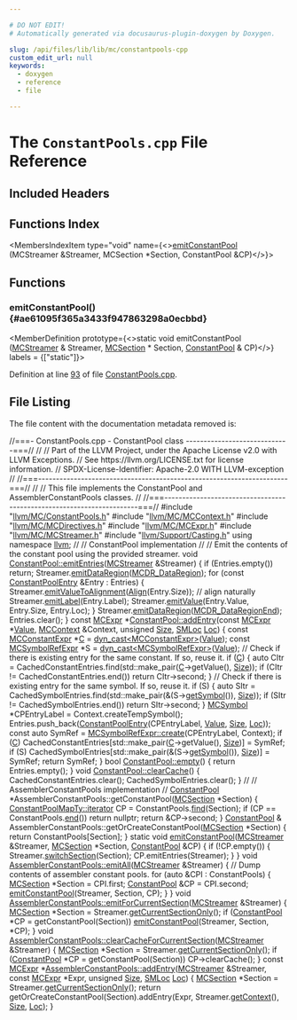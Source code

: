 ```yaml
---

# DO NOT EDIT!
# Automatically generated via docusaurus-plugin-doxygen by Doxygen.

slug: /api/files/lib/lib/mc/constantpools-cpp
custom_edit_url: null
keywords:
  - doxygen
  - reference
  - file

---
```





# The `ConstantPools.cpp` File Reference

<DoxygenPage pluginConfig={pluginConfig}>



## Included Headers

<IncludesList>
<IncludesListItem
  filePath="llvm/MC/ConstantPools.h"
  permalink="/docs/api/files/include/include/llvm/include/llvm/mc/constantpools-h"
  isLocal="true" />
<IncludesListItem
  filePath="llvm/MC/MCContext.h"
  permalink="/docs/api/files/include/include/llvm/include/llvm/mc/mccontext-h"
  isLocal="true" />
<IncludesListItem
  filePath="llvm/MC/MCDirectives.h"
  permalink="/docs/api/files/include/include/llvm/include/llvm/mc/mcdirectives-h"
  isLocal="true" />
<IncludesListItem
  filePath="llvm/MC/MCExpr.h"
  permalink="/docs/api/files/include/include/llvm/include/llvm/mc/mcexpr-h"
  isLocal="true" />
<IncludesListItem
  filePath="llvm/MC/MCStreamer.h"
  permalink="/docs/api/files/include/include/llvm/include/llvm/mc/mcstreamer-h"
  isLocal="true" />
<IncludesListItem
  filePath="llvm/Support/Casting.h"
  permalink="/docs/api/files/include/include/llvm/include/llvm/support/casting-h"
  isLocal="true" />
</IncludesList>

## Functions Index

<MembersIndex>

<MembersIndexItem
  type="void"
  name={<><a href="#ae61095f365a3433f947863298a0ecbbd">emitConstantPool</a> (MCStreamer &amp;Streamer, MCSection &#42;Section, ConstantPool &amp;CP)</>}>
</MembersIndexItem>

</MembersIndex>


<SectionDefinition>

## Functions

### emitConstantPool() {#ae61095f365a3433f947863298a0ecbbd}

<MemberDefinition
  prototype={<>static void emitConstantPool (<a href="/docs/api/classes/llvm/mcstreamer">MCStreamer</a> &amp; Streamer, <a href="/docs/api/classes/llvm/mcsection">MCSection</a> &#42; Section, <a href="/docs/api/classes/llvm/constantpool">ConstantPool</a> &amp; CP)</>}
  labels = {["static"]}>

Definition at line <a href="#l00093">93</a> of file <a href="/docs/api/files/lib/lib/mc/constantpools-cpp">ConstantPools.cpp</a>.
</MemberDefinition>

</SectionDefinition>

## File Listing

The file content with the documentation metadata removed is:

<ProgramListing>

<Link id="l00001" /><CodeLine lineNumber="1"><span class="doxyHighlightComment">//===- ConstantPools.cpp - ConstantPool class -----------------------------===//</span></CodeLine>
<Link id="l00002" /><CodeLine lineNumber="2"><span class="doxyHighlightComment">//</span></CodeLine>
<Link id="l00003" /><CodeLine lineNumber="3"><span class="doxyHighlightComment">// Part of the LLVM Project, under the Apache License v2.0 with LLVM Exceptions.</span></CodeLine>
<Link id="l00004" /><CodeLine lineNumber="4"><span class="doxyHighlightComment">// See https://llvm.org/LICENSE.txt for license information.</span></CodeLine>
<Link id="l00005" /><CodeLine lineNumber="5"><span class="doxyHighlightComment">// SPDX-License-Identifier: Apache-2.0 WITH LLVM-exception</span></CodeLine>
<Link id="l00006" /><CodeLine lineNumber="6"><span class="doxyHighlightComment">//</span></CodeLine>
<Link id="l00007" /><CodeLine lineNumber="7"><span class="doxyHighlightComment">//===----------------------------------------------------------------------===//</span></CodeLine>
<Link id="l00008" /><CodeLine lineNumber="8"><span class="doxyHighlightComment">//</span></CodeLine>
<Link id="l00009" /><CodeLine lineNumber="9"><span class="doxyHighlightComment">// This file implements the ConstantPool and  AssemblerConstantPools classes.</span></CodeLine>
<Link id="l00010" /><CodeLine lineNumber="10"><span class="doxyHighlightComment">//</span></CodeLine>
<Link id="l00011" /><CodeLine lineNumber="11"><span class="doxyHighlightComment">//===----------------------------------------------------------------------===//</span></CodeLine>
<Link id="l00012" /><CodeLine lineNumber="12"></CodeLine>
<Link id="l00013" /><CodeLine lineNumber="13"><span class="doxyHighlightPreprocessor">#include &quot;<a href="/docs/api/files/include/include/llvm/include/llvm/mc/constantpools-h">llvm/MC/ConstantPools.h</a>&quot;</span></CodeLine>
<Link id="l00014" /><CodeLine lineNumber="14"><span class="doxyHighlightPreprocessor">#include &quot;<a href="/docs/api/files/include/include/llvm/include/llvm/mc/mccontext-h">llvm/MC/MCContext.h</a>&quot;</span></CodeLine>
<Link id="l00015" /><CodeLine lineNumber="15"><span class="doxyHighlightPreprocessor">#include &quot;<a href="/docs/api/files/include/include/llvm/include/llvm/mc/mcdirectives-h">llvm/MC/MCDirectives.h</a>&quot;</span></CodeLine>
<Link id="l00016" /><CodeLine lineNumber="16"><span class="doxyHighlightPreprocessor">#include &quot;<a href="/docs/api/files/include/include/llvm/include/llvm/mc/mcexpr-h">llvm/MC/MCExpr.h</a>&quot;</span></CodeLine>
<Link id="l00017" /><CodeLine lineNumber="17"><span class="doxyHighlightPreprocessor">#include &quot;<a href="/docs/api/files/include/include/llvm/include/llvm/mc/mcstreamer-h">llvm/MC/MCStreamer.h</a>&quot;</span></CodeLine>
<Link id="l00018" /><CodeLine lineNumber="18"><span class="doxyHighlightPreprocessor">#include &quot;<a href="/docs/api/files/include/include/llvm/include/llvm/support/casting-h">llvm/Support/Casting.h</a>&quot;</span></CodeLine>
<Link id="l00019" /><CodeLine lineNumber="19"></CodeLine>
<Link id="l00020" /><CodeLine lineNumber="20"><span class="doxyHighlightKeyword">using namespace </span><span class="doxyHighlight"><a href="/docs/api/namespaces/llvm">llvm</a>;</span></CodeLine>
<Link id="l00021" /><CodeLine lineNumber="21"></CodeLine>
<Link id="l00022" /><CodeLine lineNumber="22"><span class="doxyHighlightComment">//</span></CodeLine>
<Link id="l00023" /><CodeLine lineNumber="23"><span class="doxyHighlightComment">// ConstantPool implementation</span></CodeLine>
<Link id="l00024" /><CodeLine lineNumber="24"><span class="doxyHighlightComment">//</span></CodeLine>
<Link id="l00025" /><CodeLine lineNumber="25"><span class="doxyHighlightComment">// Emit the contents of the constant pool using the provided streamer.</span></CodeLine>
<Link id="l00026" /><CodeLine lineNumber="26" lineLink="/docs/api/classes/llvm/constantpool/#ac62d870b374d12290edc181c27cdbdf6"><span class="doxyHighlightKeywordType">void</span><span class="doxyHighlight"> <a href="/docs/api/classes/llvm/constantpool/#ac62d870b374d12290edc181c27cdbdf6">ConstantPool::emitEntries</a>(<a href="/docs/api/classes/llvm/mcstreamer">MCStreamer</a> &amp;Streamer) &#123;</span></CodeLine>
<Link id="l00027" /><CodeLine lineNumber="27"><span class="doxyHighlight">  </span><span class="doxyHighlightKeywordFlow">if</span><span class="doxyHighlight"> (Entries.empty())</span></CodeLine>
<Link id="l00028" /><CodeLine lineNumber="28"><span class="doxyHighlight">    </span><span class="doxyHighlightKeywordFlow">return</span><span class="doxyHighlight">;</span></CodeLine>
<Link id="l00029" /><CodeLine lineNumber="29"><span class="doxyHighlight">  Streamer.<a href="/docs/api/classes/llvm/mcstreamer/#ab93cbe98a85c26f4749096e5fecca2f5">emitDataRegion</a>(<a href="/docs/api/namespaces/llvm/#a515cb4eba75abc2f0e9dbfffb0137008a05d6258eaccbe86ca4c18e36910fda79">MCDR&#95;DataRegion</a>);</span></CodeLine>
<Link id="l00030" /><CodeLine lineNumber="30"><span class="doxyHighlight">  </span><span class="doxyHighlightKeywordFlow">for</span><span class="doxyHighlight"> (</span><span class="doxyHighlightKeyword">const</span><span class="doxyHighlight"> <a href="/docs/api/structs/llvm/constantpoolentry">ConstantPoolEntry</a> &amp;Entry : Entries) &#123;</span></CodeLine>
<Link id="l00031" /><CodeLine lineNumber="31"><span class="doxyHighlight">    Streamer.<a href="/docs/api/classes/llvm/mcstreamer/#a9488c32df3cb8819f6a07f8c88d72c66">emitValueToAlignment</a>(<a href="/docs/api/structs/llvm/align">Align</a>(Entry.Size)); </span><span class="doxyHighlightComment">// align naturally</span></CodeLine>
<Link id="l00032" /><CodeLine lineNumber="32"><span class="doxyHighlight">    Streamer.<a href="/docs/api/classes/llvm/mcstreamer/#a822ae1a4f19b7b00a297a100749f9b8a">emitLabel</a>(Entry.Label);</span></CodeLine>
<Link id="l00033" /><CodeLine lineNumber="33"><span class="doxyHighlight">    Streamer.<a href="/docs/api/classes/llvm/mcstreamer/#a7833630c617e5943c0a41755f5d4bdcf">emitValue</a>(Entry.Value, Entry.Size, Entry.Loc);</span></CodeLine>
<Link id="l00034" /><CodeLine lineNumber="34"><span class="doxyHighlight">  &#125;</span></CodeLine>
<Link id="l00035" /><CodeLine lineNumber="35"><span class="doxyHighlight">  Streamer.<a href="/docs/api/classes/llvm/mcstreamer/#ab93cbe98a85c26f4749096e5fecca2f5">emitDataRegion</a>(<a href="/docs/api/namespaces/llvm/#a515cb4eba75abc2f0e9dbfffb0137008a0178c9475f859cfd8a0f552b8e22f412">MCDR&#95;DataRegionEnd</a>);</span></CodeLine>
<Link id="l00036" /><CodeLine lineNumber="36"><span class="doxyHighlight">  Entries.clear();</span></CodeLine>
<Link id="l00037" /><CodeLine lineNumber="37"><span class="doxyHighlight">&#125;</span></CodeLine>
<Link id="l00038" /><CodeLine lineNumber="38"></CodeLine>
<Link id="l00039" /><CodeLine lineNumber="39" lineLink="/docs/api/classes/llvm/constantpool/#a9d1e0d3d33bca317531734dc3f1ba547"><span class="doxyHighlightKeyword">const</span><span class="doxyHighlight"> <a href="/docs/api/classes/llvm/mcexpr">MCExpr</a> &#42;<a href="/docs/api/classes/llvm/constantpool/#a9d1e0d3d33bca317531734dc3f1ba547">ConstantPool::addEntry</a>(</span><span class="doxyHighlightKeyword">const</span><span class="doxyHighlight"> <a href="/docs/api/classes/llvm/mcexpr">MCExpr</a> &#42;<a href="/docs/api/classes/llvm/value">Value</a>, <a href="/docs/api/classes/llvm/mccontext">MCContext</a> &amp;Context,</span></CodeLine>
<Link id="l00040" /><CodeLine lineNumber="40"><span class="doxyHighlight">                                     </span><span class="doxyHighlightKeywordType">unsigned</span><span class="doxyHighlight"> <a href="/docs/api/files/lib/lib/analysis/inlineorder-cpp/#a7ee6f0cb51c3b9056199e9a0001fe8c3a6f6cb72d544962fa333e2e34ce64f719">Size</a>, <a href="/docs/api/classes/llvm/smloc">SMLoc</a> <a href="/docs/api/namespaces/llvm/loc">Loc</a>) &#123;</span></CodeLine>
<Link id="l00041" /><CodeLine lineNumber="41"><span class="doxyHighlight">  </span><span class="doxyHighlightKeyword">const</span><span class="doxyHighlight"> <a href="/docs/api/classes/llvm/mcconstantexpr">MCConstantExpr</a> &#42;<a href="/docs/api/namespaces/llvm/callingconv/#ac6aa1387c4375260e2468eb5a77fdb4cafd841a49aec1539bc88abc8ff9e170fb">C</a> = <a href="/docs/api/namespaces/llvm/#a22eeee01734061ac1b31ccd994c49eef">dyn&#95;cast&lt;MCConstantExpr&gt;</a>(<a href="/docs/api/classes/llvm/value">Value</a>);</span></CodeLine>
<Link id="l00042" /><CodeLine lineNumber="42"><span class="doxyHighlight">  </span><span class="doxyHighlightKeyword">const</span><span class="doxyHighlight"> <a href="/docs/api/classes/llvm/mcsymbolrefexpr">MCSymbolRefExpr</a> &#42;S = <a href="/docs/api/namespaces/llvm/#a22eeee01734061ac1b31ccd994c49eef">dyn&#95;cast&lt;MCSymbolRefExpr&gt;</a>(<a href="/docs/api/classes/llvm/value">Value</a>);</span></CodeLine>
<Link id="l00043" /><CodeLine lineNumber="43"></CodeLine>
<Link id="l00044" /><CodeLine lineNumber="44"><span class="doxyHighlight">  </span><span class="doxyHighlightComment">// Check if there is existing entry for the same constant. If so, reuse it.</span></CodeLine>
<Link id="l00045" /><CodeLine lineNumber="45"><span class="doxyHighlight">  </span><span class="doxyHighlightKeywordFlow">if</span><span class="doxyHighlight"> (<a href="/docs/api/namespaces/llvm/callingconv/#ac6aa1387c4375260e2468eb5a77fdb4cafd841a49aec1539bc88abc8ff9e170fb">C</a>) &#123;</span></CodeLine>
<Link id="l00046" /><CodeLine lineNumber="46"><span class="doxyHighlight">    </span><span class="doxyHighlightKeyword">auto</span><span class="doxyHighlight"> CItr = CachedConstantEntries.find(std::make&#95;pair(<a href="/docs/api/namespaces/llvm/callingconv/#ac6aa1387c4375260e2468eb5a77fdb4cafd841a49aec1539bc88abc8ff9e170fb">C</a>-&gt;getValue(), <a href="/docs/api/files/lib/lib/analysis/inlineorder-cpp/#a7ee6f0cb51c3b9056199e9a0001fe8c3a6f6cb72d544962fa333e2e34ce64f719">Size</a>));</span></CodeLine>
<Link id="l00047" /><CodeLine lineNumber="47"><span class="doxyHighlight">    </span><span class="doxyHighlightKeywordFlow">if</span><span class="doxyHighlight"> (CItr != CachedConstantEntries.end())</span></CodeLine>
<Link id="l00048" /><CodeLine lineNumber="48"><span class="doxyHighlight">      </span><span class="doxyHighlightKeywordFlow">return</span><span class="doxyHighlight"> CItr-&gt;second;</span></CodeLine>
<Link id="l00049" /><CodeLine lineNumber="49"><span class="doxyHighlight">  &#125;</span></CodeLine>
<Link id="l00050" /><CodeLine lineNumber="50"></CodeLine>
<Link id="l00051" /><CodeLine lineNumber="51"><span class="doxyHighlight">  </span><span class="doxyHighlightComment">// Check if there is existing entry for the same symbol. If so, reuse it.</span></CodeLine>
<Link id="l00052" /><CodeLine lineNumber="52"><span class="doxyHighlight">  </span><span class="doxyHighlightKeywordFlow">if</span><span class="doxyHighlight"> (S) &#123;</span></CodeLine>
<Link id="l00053" /><CodeLine lineNumber="53"><span class="doxyHighlight">    </span><span class="doxyHighlightKeyword">auto</span><span class="doxyHighlight"> SItr =</span></CodeLine>
<Link id="l00054" /><CodeLine lineNumber="54"><span class="doxyHighlight">        CachedSymbolEntries.find(std::make&#95;pair(&amp;(S-&gt;<a href="/docs/api/classes/llvm/mcsymbolrefexpr/#a048f077746d95f142d02e56586862bf2">getSymbol</a>()), <a href="/docs/api/files/lib/lib/analysis/inlineorder-cpp/#a7ee6f0cb51c3b9056199e9a0001fe8c3a6f6cb72d544962fa333e2e34ce64f719">Size</a>));</span></CodeLine>
<Link id="l00055" /><CodeLine lineNumber="55"><span class="doxyHighlight">    </span><span class="doxyHighlightKeywordFlow">if</span><span class="doxyHighlight"> (SItr != CachedSymbolEntries.end())</span></CodeLine>
<Link id="l00056" /><CodeLine lineNumber="56"><span class="doxyHighlight">      </span><span class="doxyHighlightKeywordFlow">return</span><span class="doxyHighlight"> SItr-&gt;second;</span></CodeLine>
<Link id="l00057" /><CodeLine lineNumber="57"><span class="doxyHighlight">  &#125;</span></CodeLine>
<Link id="l00058" /><CodeLine lineNumber="58"></CodeLine>
<Link id="l00059" /><CodeLine lineNumber="59"><span class="doxyHighlight">  <a href="/docs/api/classes/llvm/mcsymbol">MCSymbol</a> &#42;CPEntryLabel = Context.createTempSymbol();</span></CodeLine>
<Link id="l00060" /><CodeLine lineNumber="60"></CodeLine>
<Link id="l00061" /><CodeLine lineNumber="61"><span class="doxyHighlight">  Entries.push&#95;back(<a href="/docs/api/structs/llvm/constantpoolentry">ConstantPoolEntry</a>(CPEntryLabel, <a href="/docs/api/classes/llvm/value">Value</a>, <a href="/docs/api/files/lib/lib/analysis/inlineorder-cpp/#a7ee6f0cb51c3b9056199e9a0001fe8c3a6f6cb72d544962fa333e2e34ce64f719">Size</a>, <a href="/docs/api/namespaces/llvm/loc">Loc</a>));</span></CodeLine>
<Link id="l00062" /><CodeLine lineNumber="62"><span class="doxyHighlight">  </span><span class="doxyHighlightKeyword">const</span><span class="doxyHighlight"> </span><span class="doxyHighlightKeyword">auto</span><span class="doxyHighlight"> SymRef = <a href="/docs/api/classes/llvm/mcsymbolrefexpr/#a9914b597552aa4b4bcbb8acaa04d632a">MCSymbolRefExpr::create</a>(CPEntryLabel, Context);</span></CodeLine>
<Link id="l00063" /><CodeLine lineNumber="63"><span class="doxyHighlight">  </span><span class="doxyHighlightKeywordFlow">if</span><span class="doxyHighlight"> (<a href="/docs/api/namespaces/llvm/callingconv/#ac6aa1387c4375260e2468eb5a77fdb4cafd841a49aec1539bc88abc8ff9e170fb">C</a>)</span></CodeLine>
<Link id="l00064" /><CodeLine lineNumber="64"><span class="doxyHighlight">    CachedConstantEntries&#91;std::make&#95;pair(<a href="/docs/api/namespaces/llvm/callingconv/#ac6aa1387c4375260e2468eb5a77fdb4cafd841a49aec1539bc88abc8ff9e170fb">C</a>-&gt;getValue(), <a href="/docs/api/files/lib/lib/analysis/inlineorder-cpp/#a7ee6f0cb51c3b9056199e9a0001fe8c3a6f6cb72d544962fa333e2e34ce64f719">Size</a>)&#93; = SymRef;</span></CodeLine>
<Link id="l00065" /><CodeLine lineNumber="65"><span class="doxyHighlight">  </span><span class="doxyHighlightKeywordFlow">if</span><span class="doxyHighlight"> (S)</span></CodeLine>
<Link id="l00066" /><CodeLine lineNumber="66"><span class="doxyHighlight">    CachedSymbolEntries&#91;std::make&#95;pair(&amp;(S-&gt;<a href="/docs/api/classes/llvm/mcsymbolrefexpr/#a048f077746d95f142d02e56586862bf2">getSymbol</a>()), <a href="/docs/api/files/lib/lib/analysis/inlineorder-cpp/#a7ee6f0cb51c3b9056199e9a0001fe8c3a6f6cb72d544962fa333e2e34ce64f719">Size</a>)&#93; = SymRef;</span></CodeLine>
<Link id="l00067" /><CodeLine lineNumber="67"><span class="doxyHighlight">  </span><span class="doxyHighlightKeywordFlow">return</span><span class="doxyHighlight"> SymRef;</span></CodeLine>
<Link id="l00068" /><CodeLine lineNumber="68"><span class="doxyHighlight">&#125;</span></CodeLine>
<Link id="l00069" /><CodeLine lineNumber="69"></CodeLine>
<Link id="l00070" /><CodeLine lineNumber="70" lineLink="/docs/api/classes/llvm/constantpool/#ad67133bd8e134839089953e5bd72c30d"><span class="doxyHighlightKeywordType">bool</span><span class="doxyHighlight"> <a href="/docs/api/classes/llvm/constantpool/#ad67133bd8e134839089953e5bd72c30d">ConstantPool::empty</a>() &#123; </span><span class="doxyHighlightKeywordFlow">return</span><span class="doxyHighlight"> Entries.empty(); &#125;</span></CodeLine>
<Link id="l00071" /><CodeLine lineNumber="71"></CodeLine>
<Link id="l00072" /><CodeLine lineNumber="72" lineLink="/docs/api/classes/llvm/constantpool/#a6b267ae25e14db9b607f34d593aa3376"><span class="doxyHighlightKeywordType">void</span><span class="doxyHighlight"> <a href="/docs/api/classes/llvm/constantpool/#a6b267ae25e14db9b607f34d593aa3376">ConstantPool::clearCache</a>() &#123;</span></CodeLine>
<Link id="l00073" /><CodeLine lineNumber="73"><span class="doxyHighlight">  CachedConstantEntries.clear();</span></CodeLine>
<Link id="l00074" /><CodeLine lineNumber="74"><span class="doxyHighlight">  CachedSymbolEntries.clear();</span></CodeLine>
<Link id="l00075" /><CodeLine lineNumber="75"><span class="doxyHighlight">&#125;</span></CodeLine>
<Link id="l00076" /><CodeLine lineNumber="76"></CodeLine>
<Link id="l00077" /><CodeLine lineNumber="77"><span class="doxyHighlightComment">//</span></CodeLine>
<Link id="l00078" /><CodeLine lineNumber="78"><span class="doxyHighlightComment">// AssemblerConstantPools implementation</span></CodeLine>
<Link id="l00079" /><CodeLine lineNumber="79"><span class="doxyHighlightComment">//</span></CodeLine>
<Link id="l00080" /><CodeLine lineNumber="80"><span class="doxyHighlight"><a href="/docs/api/classes/llvm/constantpool">ConstantPool</a> &#42;AssemblerConstantPools::getConstantPool(<a href="/docs/api/classes/llvm/mcsection">MCSection</a> &#42;Section) &#123;</span></CodeLine>
<Link id="l00081" /><CodeLine lineNumber="81"><span class="doxyHighlight">  <a href="/docs/api/classes/llvm/mapvector/#a085f340f16ff796202863961ff734902">ConstantPoolMapTy::iterator</a> CP = ConstantPools.<a href="/docs/api/classes/llvm/mapvector/#a6b0c3e15c351ba9682837c29b0a141b6">find</a>(Section);</span></CodeLine>
<Link id="l00082" /><CodeLine lineNumber="82"><span class="doxyHighlight">  </span><span class="doxyHighlightKeywordFlow">if</span><span class="doxyHighlight"> (CP == ConstantPools.<a href="/docs/api/classes/llvm/mapvector/#a0881334358ff6ff7ff8cea5562c7988e">end</a>())</span></CodeLine>
<Link id="l00083" /><CodeLine lineNumber="83"><span class="doxyHighlight">    </span><span class="doxyHighlightKeywordFlow">return</span><span class="doxyHighlight"> </span><span class="doxyHighlightKeyword">nullptr</span><span class="doxyHighlight">;</span></CodeLine>
<Link id="l00084" /><CodeLine lineNumber="84"></CodeLine>
<Link id="l00085" /><CodeLine lineNumber="85"><span class="doxyHighlight">  </span><span class="doxyHighlightKeywordFlow">return</span><span class="doxyHighlight"> &amp;CP-&gt;second;</span></CodeLine>
<Link id="l00086" /><CodeLine lineNumber="86"><span class="doxyHighlight">&#125;</span></CodeLine>
<Link id="l00087" /><CodeLine lineNumber="87"></CodeLine>
<Link id="l00088" /><CodeLine lineNumber="88"><span class="doxyHighlight"><a href="/docs/api/classes/llvm/constantpool">ConstantPool</a> &amp;</span></CodeLine>
<Link id="l00089" /><CodeLine lineNumber="89"><span class="doxyHighlight">AssemblerConstantPools::getOrCreateConstantPool(<a href="/docs/api/classes/llvm/mcsection">MCSection</a> &#42;Section) &#123;</span></CodeLine>
<Link id="l00090" /><CodeLine lineNumber="90"><span class="doxyHighlight">  </span><span class="doxyHighlightKeywordFlow">return</span><span class="doxyHighlight"> ConstantPools&#91;Section&#93;;</span></CodeLine>
<Link id="l00091" /><CodeLine lineNumber="91"><span class="doxyHighlight">&#125;</span></CodeLine>
<Link id="l00092" /><CodeLine lineNumber="92"></CodeLine>
<Link id="l00093" /><CodeLine lineNumber="93" lineLink="#ae61095f365a3433f947863298a0ecbbd"><span class="doxyHighlightKeyword">static</span><span class="doxyHighlight"> </span><span class="doxyHighlightKeywordType">void</span><span class="doxyHighlight"> <a href="#ae61095f365a3433f947863298a0ecbbd">emitConstantPool</a>(<a href="/docs/api/classes/llvm/mcstreamer">MCStreamer</a> &amp;Streamer, <a href="/docs/api/classes/llvm/mcsection">MCSection</a> &#42;Section,</span></CodeLine>
<Link id="l00094" /><CodeLine lineNumber="94"><span class="doxyHighlight">                             <a href="/docs/api/classes/llvm/constantpool">ConstantPool</a> &amp;CP) &#123;</span></CodeLine>
<Link id="l00095" /><CodeLine lineNumber="95"><span class="doxyHighlight">  </span><span class="doxyHighlightKeywordFlow">if</span><span class="doxyHighlight"> (!CP.empty()) &#123;</span></CodeLine>
<Link id="l00096" /><CodeLine lineNumber="96"><span class="doxyHighlight">    Streamer.<a href="/docs/api/classes/llvm/mcstreamer/#ac4f84451dc4abc997c960d484953b1d2">switchSection</a>(Section);</span></CodeLine>
<Link id="l00097" /><CodeLine lineNumber="97"><span class="doxyHighlight">    CP.emitEntries(Streamer);</span></CodeLine>
<Link id="l00098" /><CodeLine lineNumber="98"><span class="doxyHighlight">  &#125;</span></CodeLine>
<Link id="l00099" /><CodeLine lineNumber="99"><span class="doxyHighlight">&#125;</span></CodeLine>
<Link id="l00100" /><CodeLine lineNumber="100"></CodeLine>
<Link id="l00101" /><CodeLine lineNumber="101" lineLink="/docs/api/classes/llvm/assemblerconstantpools/#a53461cd55c069f2ae89df5c45b71ce83"><span class="doxyHighlightKeywordType">void</span><span class="doxyHighlight"> <a href="/docs/api/classes/llvm/assemblerconstantpools/#a53461cd55c069f2ae89df5c45b71ce83">AssemblerConstantPools::emitAll</a>(<a href="/docs/api/classes/llvm/mcstreamer">MCStreamer</a> &amp;Streamer) &#123;</span></CodeLine>
<Link id="l00102" /><CodeLine lineNumber="102"><span class="doxyHighlight">  </span><span class="doxyHighlightComment">// Dump contents of assembler constant pools.</span></CodeLine>
<Link id="l00103" /><CodeLine lineNumber="103"><span class="doxyHighlight">  </span><span class="doxyHighlightKeywordFlow">for</span><span class="doxyHighlight"> (</span><span class="doxyHighlightKeyword">auto</span><span class="doxyHighlight"> &amp;CPI : ConstantPools) &#123;</span></CodeLine>
<Link id="l00104" /><CodeLine lineNumber="104"><span class="doxyHighlight">    <a href="/docs/api/classes/llvm/mcsection">MCSection</a> &#42;Section = CPI.first;</span></CodeLine>
<Link id="l00105" /><CodeLine lineNumber="105"><span class="doxyHighlight">    <a href="/docs/api/classes/llvm/constantpool">ConstantPool</a> &amp;CP = CPI.second;</span></CodeLine>
<Link id="l00106" /><CodeLine lineNumber="106"></CodeLine>
<Link id="l00107" /><CodeLine lineNumber="107"><span class="doxyHighlight">    <a href="#ae61095f365a3433f947863298a0ecbbd">emitConstantPool</a>(Streamer, Section, CP);</span></CodeLine>
<Link id="l00108" /><CodeLine lineNumber="108"><span class="doxyHighlight">  &#125;</span></CodeLine>
<Link id="l00109" /><CodeLine lineNumber="109"><span class="doxyHighlight">&#125;</span></CodeLine>
<Link id="l00110" /><CodeLine lineNumber="110"></CodeLine>
<Link id="l00111" /><CodeLine lineNumber="111" lineLink="/docs/api/classes/llvm/assemblerconstantpools/#ab384d9d85bfa8aad47ac23f346b08a87"><span class="doxyHighlightKeywordType">void</span><span class="doxyHighlight"> <a href="/docs/api/classes/llvm/assemblerconstantpools/#ab384d9d85bfa8aad47ac23f346b08a87">AssemblerConstantPools::emitForCurrentSection</a>(<a href="/docs/api/classes/llvm/mcstreamer">MCStreamer</a> &amp;Streamer) &#123;</span></CodeLine>
<Link id="l00112" /><CodeLine lineNumber="112"><span class="doxyHighlight">  <a href="/docs/api/classes/llvm/mcsection">MCSection</a> &#42;Section = Streamer.<a href="/docs/api/classes/llvm/mcstreamer/#ae1b3cf074436ef5b527071540e13bd58">getCurrentSectionOnly</a>();</span></CodeLine>
<Link id="l00113" /><CodeLine lineNumber="113"><span class="doxyHighlight">  </span><span class="doxyHighlightKeywordFlow">if</span><span class="doxyHighlight"> (<a href="/docs/api/classes/llvm/constantpool">ConstantPool</a> &#42;CP = getConstantPool(Section))</span></CodeLine>
<Link id="l00114" /><CodeLine lineNumber="114"><span class="doxyHighlight">    <a href="#ae61095f365a3433f947863298a0ecbbd">emitConstantPool</a>(Streamer, Section, &#42;CP);</span></CodeLine>
<Link id="l00115" /><CodeLine lineNumber="115"><span class="doxyHighlight">&#125;</span></CodeLine>
<Link id="l00116" /><CodeLine lineNumber="116"></CodeLine>
<Link id="l00117" /><CodeLine lineNumber="117" lineLink="/docs/api/classes/llvm/assemblerconstantpools/#a74ada55ccb1288908e7ea2c6ab52bc4f"><span class="doxyHighlightKeywordType">void</span><span class="doxyHighlight"> <a href="/docs/api/classes/llvm/assemblerconstantpools/#a74ada55ccb1288908e7ea2c6ab52bc4f">AssemblerConstantPools::clearCacheForCurrentSection</a>(<a href="/docs/api/classes/llvm/mcstreamer">MCStreamer</a> &amp;Streamer) &#123;</span></CodeLine>
<Link id="l00118" /><CodeLine lineNumber="118"><span class="doxyHighlight">  <a href="/docs/api/classes/llvm/mcsection">MCSection</a> &#42;Section = Streamer.<a href="/docs/api/classes/llvm/mcstreamer/#ae1b3cf074436ef5b527071540e13bd58">getCurrentSectionOnly</a>();</span></CodeLine>
<Link id="l00119" /><CodeLine lineNumber="119"><span class="doxyHighlight">  </span><span class="doxyHighlightKeywordFlow">if</span><span class="doxyHighlight"> (<a href="/docs/api/classes/llvm/constantpool">ConstantPool</a> &#42;CP = getConstantPool(Section))</span></CodeLine>
<Link id="l00120" /><CodeLine lineNumber="120"><span class="doxyHighlight">    CP-&gt;clearCache();</span></CodeLine>
<Link id="l00121" /><CodeLine lineNumber="121"><span class="doxyHighlight">&#125;</span></CodeLine>
<Link id="l00122" /><CodeLine lineNumber="122"></CodeLine>
<Link id="l00123" /><CodeLine lineNumber="123" lineLink="/docs/api/classes/llvm/assemblerconstantpools/#acbc7759a8d05ed32ae7d656282f33545"><span class="doxyHighlightKeyword">const</span><span class="doxyHighlight"> <a href="/docs/api/classes/llvm/mcexpr">MCExpr</a> &#42;<a href="/docs/api/classes/llvm/assemblerconstantpools/#acbc7759a8d05ed32ae7d656282f33545">AssemblerConstantPools::addEntry</a>(<a href="/docs/api/classes/llvm/mcstreamer">MCStreamer</a> &amp;Streamer,</span></CodeLine>
<Link id="l00124" /><CodeLine lineNumber="124"><span class="doxyHighlight">                                               </span><span class="doxyHighlightKeyword">const</span><span class="doxyHighlight"> <a href="/docs/api/classes/llvm/mcexpr">MCExpr</a> &#42;Expr,</span></CodeLine>
<Link id="l00125" /><CodeLine lineNumber="125"><span class="doxyHighlight">                                               </span><span class="doxyHighlightKeywordType">unsigned</span><span class="doxyHighlight"> <a href="/docs/api/files/lib/lib/analysis/inlineorder-cpp/#a7ee6f0cb51c3b9056199e9a0001fe8c3a6f6cb72d544962fa333e2e34ce64f719">Size</a>, <a href="/docs/api/classes/llvm/smloc">SMLoc</a> <a href="/docs/api/namespaces/llvm/loc">Loc</a>) &#123;</span></CodeLine>
<Link id="l00126" /><CodeLine lineNumber="126"><span class="doxyHighlight">  <a href="/docs/api/classes/llvm/mcsection">MCSection</a> &#42;Section = Streamer.<a href="/docs/api/classes/llvm/mcstreamer/#ae1b3cf074436ef5b527071540e13bd58">getCurrentSectionOnly</a>();</span></CodeLine>
<Link id="l00127" /><CodeLine lineNumber="127"><span class="doxyHighlight">  </span><span class="doxyHighlightKeywordFlow">return</span><span class="doxyHighlight"> getOrCreateConstantPool(Section).addEntry(Expr, Streamer.<a href="/docs/api/classes/llvm/mcstreamer/#a61c979932b890df773ce75013b76708b">getContext</a>(),</span></CodeLine>
<Link id="l00128" /><CodeLine lineNumber="128"><span class="doxyHighlight">                                                   <a href="/docs/api/files/lib/lib/analysis/inlineorder-cpp/#a7ee6f0cb51c3b9056199e9a0001fe8c3a6f6cb72d544962fa333e2e34ce64f719">Size</a>, <a href="/docs/api/namespaces/llvm/loc">Loc</a>);</span></CodeLine>
<Link id="l00129" /><CodeLine lineNumber="129"><span class="doxyHighlight">&#125;</span></CodeLine>

</ProgramListing>


</DoxygenPage>

